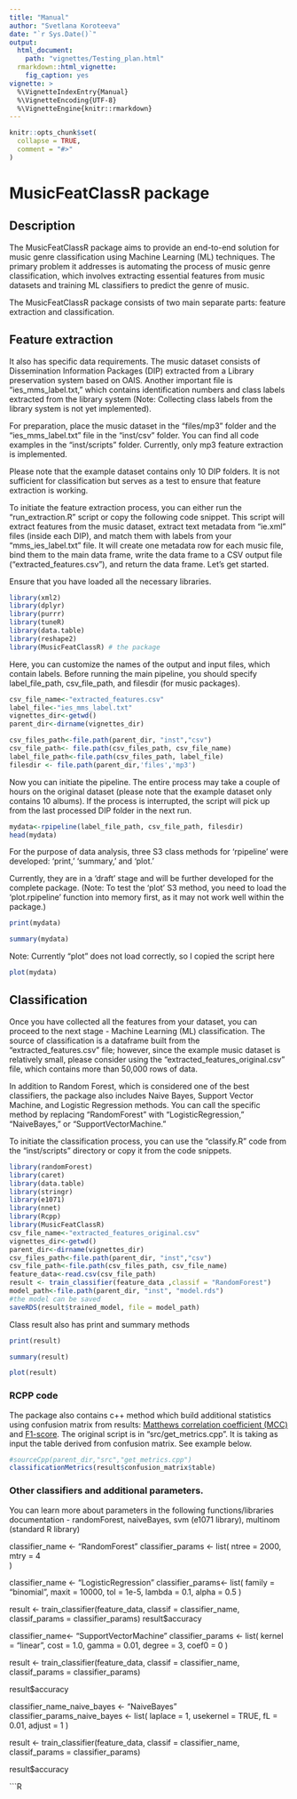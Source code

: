 ---
title: "Manual"
author: "Svetlana Koroteeva"
date: "`r Sys.Date()`"
output: 
  html_document:
    path: "vignettes/Testing_plan.html"
  rmarkdown::html_vignette:
    fig_caption: yes
vignette: >
  %\VignetteIndexEntry{Manual}
  %\VignetteEncoding{UTF-8}
  %\VignetteEngine{knitr::rmarkdown}
---

```{r setup, include = FALSE, warning = FALSE}
knitr::opts_chunk$set(
  collapse = TRUE,
  comment = "#>"
)
```
# MusicFeatClassR package

## Description

The MusicFeatClassR package aims to provide an end-to-end solution for music genre classification using Machine Learning (ML) techniques. The primary problem it addresses is automating the process of music genre classification, which involves extracting essential features from music datasets and training ML classifiers to predict the genre of music.

The MusicFeatClassR package consists of two main separate parts: feature extraction and classification. 

## Feature extraction

It also has specific data requirements. The music dataset consists of Dissemination Information Packages (DIP) extracted from a Library preservation system based on OAIS. Another important file is "ies_mms_label.txt," which contains identification numbers and class labels extracted from the library system (Note: Collecting class labels from the library system is not yet implemented).

For preparation, place the music dataset in the "files/mp3" folder and the "ies_mms_label.txt" file in the "inst/csv" folder. You can find all code examples in the "inst/scripts" folder. Currently, only mp3 feature extraction is implemented.

Please note that the example dataset contains only 10 DIP folders. It is not sufficient for classification but serves as a test to ensure that feature extraction is working.

To initiate the feature extraction process, you can either run the "run_extraction.R" script or copy the following code snippet. This script will extract features from the music dataset, extract text metadata from "ie.xml" files (inside each DIP), and match them with labels from your "mms_ies_label.txt" file. It will create one metadata row for each music file, bind them to the main data frame, write the data frame to a CSV output file ("extracted_features.csv"), and return the data frame. Let's get started.

Ensure that you have loaded all the necessary libraries.

```{r, message = FALSE, warning=FALSE}
library(xml2)
library(dplyr)
library(purrr)
library(tuneR)
library(data.table)
library(reshape2)
library(MusicFeatClassR) # the package

```

Here, you can customize the names of the output and input files, which contain labels. Before running the main pipeline, you should specify label_file_path, csv_file_path, and filesdir (for music packages).

```{r}
csv_file_name<-"extracted_features.csv"
label_file<-"ies_mms_label.txt"
vignettes_dir<-getwd()
parent_dir<-dirname(vignettes_dir)

csv_files_path<-file.path(parent_dir, "inst","csv")
csv_file_path<- file.path(csv_files_path, csv_file_name)
label_file_path<-file.path(csv_files_path, label_file)
filesdir <- file.path(parent_dir,'files','mp3')
```

Now you can initiate the pipeline. The entire process may take a couple of hours on the original dataset (please note that the example dataset only contains 10 albums). If the process is interrupted, the script will pick up from the last processed DIP folder in the next run.

```{r}
mydata<-rpipeline(label_file_path, csv_file_path, filesdir)
head(mydata)

```
For the purpose of data analysis, three S3 class methods for 'rpipeline' were developed: 'print,' 'summary,' and 'plot.'

Currently, they are in a 'draft' stage and will be further developed for the complete package. (Note: To test the 'plot' S3 method, you need to load the 'plot.rpipeline' function into memory first, as it may not work well within the package.)

```{r}

print(mydata)

```

```{r}

summary(mydata)

```
Note: Currently "plot" does not load correctly, so I copied the script here
```{r}

plot(mydata)

```

## Classification
 
Once you have collected all the features from your dataset, you can proceed to the next stage - Machine Learning (ML) classification. The source of classification is a dataframe built from the "extracted_features.csv" file; however, since the example music dataset is relatively small, please consider using the "extracted_features_original.csv" file, which contains more than 50,000 rows of data.

In addition to Random Forest, which is considered one of the best classifiers, the package also includes Naive Bayes, Support Vector Machine, and Logistic Regression methods. You can call the specific method by replacing "RandomForest" with "LogisticRegression," "NaiveBayes," or "SupportVectorMachine."

To initiate the classification process, you can use the "classify.R" code from the "inst/scripts" directory or copy it from the code snippets.
```{r, message = FALSE, warning=FALSE}
library(randomForest)
library(caret)
library(data.table)
library(stringr)
library(e1071)
library(nnet)
library(Rcpp)
library(MusicFeatClassR)
csv_file_name<-"extracted_features_original.csv"
vignettes_dir<-getwd()
parent_dir<-dirname(vignettes_dir)
csv_files_path<-file.path(parent_dir, "inst","csv")
csv_file_path<-file.path(csv_files_path, csv_file_name)
feature_data<-read.csv(csv_file_path)
result <- train_classifier(feature_data ,classif = "RandomForest")
model_path<-file.path(parent_dir, "inst", "model.rds")
#the model can be saved
saveRDS(result$trained_model, file = model_path)

```

Class result also has print and summary methods
```{r}

print(result)

```
```{r}
summary(result)
```

```{r}

plot(result)

```

### RCPP code

The package also contains c++ method which build additional statistics using confusion matrix from results: [Matthews correlation coefficient (MCC)](https://en.wikipedia.org/wiki/Phi_coefficient) and [F1-score](https://en.wikipedia.org/wiki/F-score). The original script is in "src/get_metrics.cpp". It is taking as input the table derived from confusion matrix. See example below.


```{r}

#sourceCpp(parent_dir,"src","get_metrics.cpp")
classificationMetrics(result$confusion_matrix$table)

```

### Other classifiers and additional parameters.

You can learn more about parameters in the following functions/libraries documentation - randomForest, naiveBayes, svm (e1071 library), multinom (standard R library)


classifier_name <- "RandomForest"
classifier_params <- list(
  ntree = 2000,  
  mtry = 4     
)

classifier_name <- "LogisticRegression"
classifier_params<- list(
  family = "binomial",
  maxit = 10000,
  tol = 1e-5,
  lambda = 0.1,
  alpha = 0.5
)

result <- train_classifier(feature_data, classif = classifier_name, classif_params = classifier_params)
result$accuracy

classifier_name<- "SupportVectorMachine"
classifier_params <- list(
  kernel = "linear",
  cost = 1.0,
  gamma = 0.01,
  degree = 3,
  coef0 = 0
)

result <- train_classifier(feature_data, classif = classifier_name, classif_params = classifier_params)

result$accuracy


classifier_name_naive_bayes <- "NaiveBayes"
classifier_params_naive_bayes <- list(
  laplace = 1,
  usekernel = TRUE,
  fL = 0.01,
  adjust = 1
)

result <- train_classifier(feature_data, classif = classifier_name, classif_params = classifier_params)

result$accuracy

```{R}
